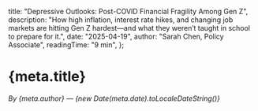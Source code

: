   title: "Depressive Outlooks: Post-COVID Financial Fragility Among Gen Z",
  description: "How high inflation, interest rate hikes, and changing job markets are hitting Gen Z hardest—and what they weren’t taught in school to prepare for it.",
  date: "2025-04-19",
  author: "Sarah Chen, Policy Associate",
  readingTime: "9 min",
};


# {meta.title}

*By {meta.author} — {new Date(meta.date).toLocaleDateString()}*

